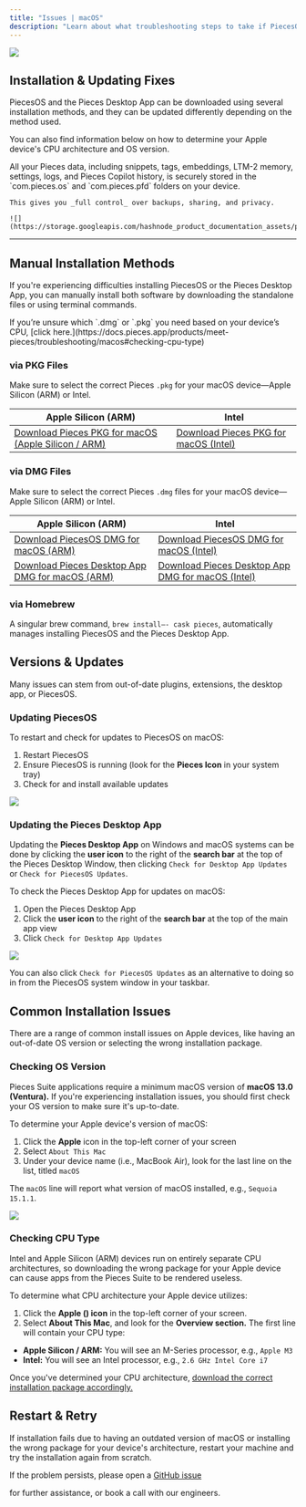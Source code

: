 ```yaml
---
title: "Issues | macOS"
description: "Learn about what troubleshooting steps to take if PiecesOS or the Pieces Desktop App isn’t working as expected on your macOS device."
---
```


![](https://storage.googleapis.com/hashnode_product_documentation_assets/meet_pieces_assets/meet_pieces/troubleshooting/macos/troubleshooting_macos.png)

## Installation & Updating Fixes

PiecesOS and the Pieces Desktop App can be downloaded using several installation methods, and they can be updated differently depending on the method used.

You can also find information below on how to determine your Apple device's CPU architecture and OS version.

<Tabs>
  <Tab title="On-Device Storage">
    All your Pieces data, including snippets, tags, embeddings, LTM-2 memory, settings, logs, and Pieces Copilot history, is securely stored in the `com.pieces.os` and `com.pieces.pfd` folders on your device.

    This gives you _full control_ over backups, sharing, and privacy.

    ![](https://storage.googleapis.com/hashnode_product_documentation_assets/privacy_and_security/soc_secure_private.png)
  </Tab>
</Tabs>

---

## Manual Installation Methods

If you're experiencing difficulties installing PiecesOS or the Pieces Desktop App, you can manually install both software by downloading the standalone files or using terminal commands.

<Warning>
  If you’re unsure which `.dmg` or `.pkg` you need based on your device’s CPU, [click here.](https://docs.pieces.app/products/meet-pieces/troubleshooting/macos#checking-cpu-type)
</Warning>

### via PKG Files

Make sure to select the correct Pieces `.pkg` for your macOS device—Apple Silicon (ARM) or Intel.

| **Apple Silicon (ARM)**                                                                                                                                                                                             | **Intel**                                                                                                                                                                                       |
| ------------------------------------------------------------------------------------------------------------------------------------------------------------------------------------------------------------------- | ----------------------------------------------------------------------------------------------------------------------------------------------------------------------------------------------- |
| <a target="_blank" href="https://builds.pieces.app/stages/production/macos_packaging/pkg-arm64/download?download=true&product=DOCUMENTATION_WEBSITE">       Download Pieces PKG for macOS (Apple Silicon / ARM)</a> | <a target="_blank" href="https://builds.pieces.app/stages/production/macos_packaging/pkg/download?download=true&product=DOCUMENTATION_WEBSITE">       Download Pieces PKG for macOS (Intel)</a> |

### via DMG Files

Make sure to select the correct Pieces `.dmg` files for your macOS device—Apple Silicon (ARM) or Intel.

| **Apple Silicon (ARM)**                                                                                                                                                                         | **Intel**                                                                                                                                                                                                |
| ----------------------------------------------------------------------------------------------------------------------------------------------------------------------------------------------- | -------------------------------------------------------------------------------------------------------------------------------------------------------------------------------------------------------- |
| <a target="_blank" href="https://builds.pieces.app/stages/production/os_server/dmg-arm64/download?download=true&product=DOCUMENTATION_WEBSITE">       Download PiecesOS DMG for macOS (ARM)</a> | <a target="_blank" href="https://builds.pieces.app/stages/production/os_server/dmg/download?download=true&product=DOCUMENTATION_WEBSITE">       Download PiecesOS DMG for macOS (Intel)</a>              |
| [Download Pieces Desktop App DMG for macOS (ARM)](https://builds.pieces.app/stages/production/pieces_for_x/dmg-arm64/download?download=true&product=DOCUMENTATION_WEBSITE)                      | <a target="_blank" href="https://builds.pieces.app/stages/production/pieces_for_x/dmg/download?download=true&product=DOCUMENTATION_WEBSITE">       Download Pieces Desktop App DMG for macOS (Intel)</a> |

### via Homebrew

A singular brew command, `brew install—- cask pieces`, automatically manages installing PiecesOS and the Pieces Desktop App.

## Versions & Updates

Many issues can stem from out-of-date plugins, extensions, the desktop app, or PiecesOS.

### Updating PiecesOS

To restart and check for updates to PiecesOS on macOS:

1. Restart PiecesOS
2. Ensure PiecesOS is running (look for the **Pieces Icon** in your system tray)
3. Check for and install available updates

![](https://storage.googleapis.com/hashnode_product_documentation_assets/meet_pieces_assets/meet_pieces/troubleshooting/macos/macos_checking_piecesos_for_updates.gif)

### Updating the Pieces Desktop App

Updating the **Pieces Desktop App** on Windows and macOS systems can be done by clicking the **user icon** to the right of the **search bar** at the top of the Pieces Desktop Window, then clicking `Check for Desktop App Updates` or `Check for PiecesOS Updates`.

To check the Pieces Desktop App for updates on macOS:

1. Open the Pieces Desktop App
2. Click the **user icon** to the right of the **search bar** at the top of the main app view
3. Click `Check for Desktop App Updates`

![](https://storage.googleapis.com/hashnode_product_documentation_assets/meet_pieces_assets/meet_pieces/troubleshooting/macos/macos_check_pfd_for_updates_profile_dropdown.gif)

You can also click `Check for PiecesOS Updates` as an alternative to doing so in from the PiecesOS system window in your taskbar.

## Common Installation Issues

There are a range of common install issues on Apple devices, like having an out-of-date OS version or selecting the wrong installation package.

### Checking OS Version

Pieces Suite applications require a minimum macOS version of **macOS 13.0 (Ventura).** If you're experiencing installation issues, you should first check your OS version to make sure it's up-to-date.

To determine your Apple device's version of macOS:

1. Click the **Apple** icon in the top-left corner of your screen
2. Select `About This Mac`
3. Under your device name (i.e., MacBook Air), look for the last line on the list, titled `macOS`

The `macOS` line will report what version of macOS installed, e.g., `Sequoia 15.1.1`.

![](https://storage.googleapis.com/hashnode_product_documentation_assets/meet_pieces_assets/meet_pieces/troubleshooting/macos/macos_checking_about_mac.gif)

### Checking CPU Type

Intel and Apple Silicon (ARM) devices run on entirely separate CPU architectures, so downloading the wrong package for your Apple device can cause apps from the Pieces Suite to be rendered useless.

To determine what CPU architecture your Apple device utilizes:

1. Click the **Apple () icon** in the top-left corner of your screen.
2. Select **About This Mac**, and look for the **Overview section.** The first line will contain your CPU type:

- **Apple Silicon / ARM:** You will see an M-Series processor, e.g., `Apple M3`
- **Intel:** You will see an Intel processor, e.g., `2.6 GHz Intel Core i7`

Once you've determined your CPU architecture, [download the correct installation package accordingly.](https://docs.pieces.app/products/meet-pieces/macos-installation-guide#recommended-installation-method)

## Restart & Retry

If installation fails due to having an outdated version of macOS or installing the wrong package for your device's architecture, restart your machine and try the installation again from scratch.

If the problem persists, please open a <a target="_blank" href="https://github.com/pieces-app/support/issues">
GitHub issue</a>

 for further assistance, or book a call with our engineers.